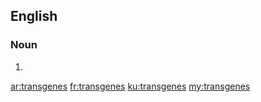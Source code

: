 ==English==

===Noun===
{{head|en}}

# {{plural of|transgene}}

[[ar:transgenes]]
[[fr:transgenes]]
[[ku:transgenes]]
[[my:transgenes]]